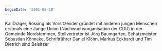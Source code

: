 ```yaml
---
beginDate: '2001-08-10'
---
```


Kai Dräger, Rössing als Vorsitzender gründet mit anderen jungen Menschen
erstmals eine Junge Union (Nachwuchsorganisation der CDU) in der Gemeinde
Nordstemmen, Stellvertreter ist Jörg Baumgarten, Schatzmeister Sebastian
Könneke, Schriftführer Daniel Klöhn, Markus Eckhardt und Tim Dietrich sind
Beisitzer
